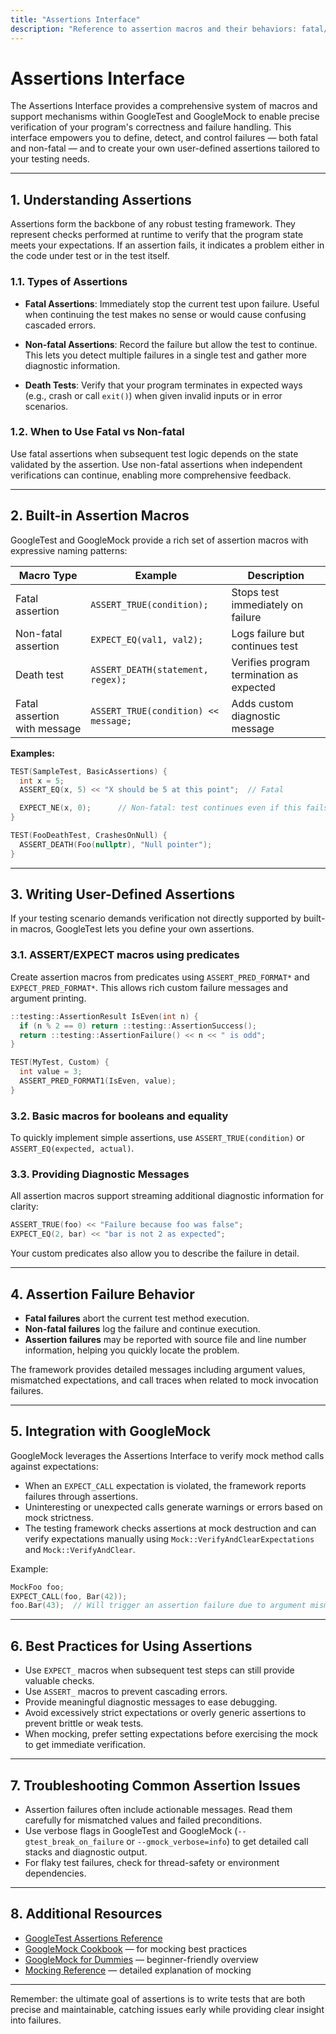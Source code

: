 ```yaml
---
title: "Assertions Interface"
description: "Reference to assertion macros and their behaviors: fatal/non-fatal, death tests, and user-defined assertions. Enables users to verify program correctness and failure modes with precision."
---
```


# Assertions Interface

The Assertions Interface provides a comprehensive system of macros and support mechanisms within GoogleTest and GoogleMock to enable precise verification of your program's correctness and failure handling. This interface empowers you to define, detect, and control failures — both fatal and non-fatal — and to create your own user-defined assertions tailored to your testing needs.

---

## 1. Understanding Assertions

Assertions form the backbone of any robust testing framework. They represent checks performed at runtime to verify that the program state meets your expectations. If an assertion fails, it indicates a problem either in the code under test or in the test itself.

### 1.1. Types of Assertions

- **Fatal Assertions**: Immediately stop the current test upon failure. Useful when continuing the test makes no sense or would cause confusing cascaded errors.

- **Non-fatal Assertions**: Record the failure but allow the test to continue. This lets you detect multiple failures in a single test and gather more diagnostic information.

- **Death Tests**: Verify that your program terminates in expected ways (e.g., crash or call `exit()`) when given invalid inputs or in error scenarios.

### 1.2. When to Use Fatal vs Non-fatal

Use fatal assertions when subsequent test logic depends on the state validated by the assertion. Use non-fatal assertions when independent verifications can continue, enabling more comprehensive feedback.

---

## 2. Built-in Assertion Macros

GoogleTest and GoogleMock provide a rich set of assertion macros with expressive naming patterns:

| Macro Type             | Example                  | Description                                |
|-----------------------|--------------------------|--------------------------------------------|
| Fatal assertion         | `ASSERT_TRUE(condition);` | Stops test immediately on failure          |
| Non-fatal assertion     | `EXPECT_EQ(val1, val2);`  | Logs failure but continues test             |
| Death test              | `ASSERT_DEATH(statement, regex);` | Verifies program termination as expected |
| Fatal assertion with message | `ASSERT_TRUE(condition) << message;` | Adds custom diagnostic message           |

**Examples:**

```cpp
TEST(SampleTest, BasicAssertions) {
  int x = 5;
  ASSERT_EQ(x, 5) << "X should be 5 at this point";  // Fatal

  EXPECT_NE(x, 0);      // Non-fatal: test continues even if this fails
}
```

```cpp
TEST(FooDeathTest, CrashesOnNull) {
  ASSERT_DEATH(Foo(nullptr), "Null pointer");
}
```

---

## 3. Writing User-Defined Assertions

If your testing scenario demands verification not directly supported by built-in macros, GoogleTest lets you define your own assertions.

### 3.1. ASSERT/EXPECT macros using predicates

Create assertion macros from predicates using `ASSERT_PRED_FORMAT*` and `EXPECT_PRED_FORMAT*`. This allows rich custom failure messages and argument printing.

```cpp
::testing::AssertionResult IsEven(int n) {
  if (n % 2 == 0) return ::testing::AssertionSuccess();
  return ::testing::AssertionFailure() << n << " is odd";
}

TEST(MyTest, Custom) {
  int value = 3;
  ASSERT_PRED_FORMAT1(IsEven, value);
}
```

### 3.2. Basic macros for booleans and equality

To quickly implement simple assertions, use `ASSERT_TRUE(condition)` or `ASSERT_EQ(expected, actual)`.

### 3.3. Providing Diagnostic Messages

All assertion macros support streaming additional diagnostic information for clarity:

```cpp
ASSERT_TRUE(foo) << "Failure because foo was false";
EXPECT_EQ(2, bar) << "bar is not 2 as expected";
```

Your custom predicates also allow you to describe the failure in detail.

---

## 4. Assertion Failure Behavior

- **Fatal failures** abort the current test method execution.
- **Non-fatal failures** log the failure and continue execution.
- **Assertion failures** may be reported with source file and line number information, helping you quickly locate the problem.

The framework provides detailed messages including argument values, mismatched expectations, and call traces when related to mock invocation failures.

---

## 5. Integration with GoogleMock

GoogleMock leverages the Assertions Interface to verify mock method calls against expectations:

- When an `EXPECT_CALL` expectation is violated, the framework reports failures through assertions.
- Uninteresting or unexpected calls generate warnings or errors based on mock strictness.
- The testing framework checks assertions at mock destruction and can verify expectations manually using `Mock::VerifyAndClearExpectations` and `Mock::VerifyAndClear`.

Example:

```cpp
MockFoo foo;
EXPECT_CALL(foo, Bar(42));
foo.Bar(43);  // Will trigger an assertion failure due to argument mismatch
```

---

## 6. Best Practices for Using Assertions

- Use `EXPECT_` macros when subsequent test steps can still provide valuable checks.
- Use `ASSERT_` macros to prevent cascading errors.
- Provide meaningful diagnostic messages to ease debugging.
- Avoid excessively strict expectations or overly generic assertions to prevent brittle or weak tests.
- When mocking, prefer setting expectations before exercising the mock to get immediate verification.

---

## 7. Troubleshooting Common Assertion Issues

- Assertion failures often include actionable messages. Read them carefully for mismatched values and failed preconditions.
- Use verbose flags in GoogleTest and GoogleMock (`--gtest_break_on_failure` or `--gmock_verbose=info`) to get detailed call stacks and diagnostic output.
- For flaky test failures, check for thread-safety or environment dependencies.

---

## 8. Additional Resources

- [GoogleTest Assertions Reference](https://google.github.io/googletest/reference/assertions.html)
- [GoogleMock Cookbook](https://google.github.io/googletest/gmock_cook_book.html) — for mocking best practices
- [GoogleMock for Dummies](https://google.github.io/googletest/gmock_for_dummies.html) — beginner-friendly overview
- [Mocking Reference](https://google.github.io/googletest/reference/mocking.html) — detailed explanation of mocking

---

<Info>
Remember: the ultimate goal of assertions is to write tests that are both precise and maintainable, catching issues early while providing clear insight into failures.
</Info>

